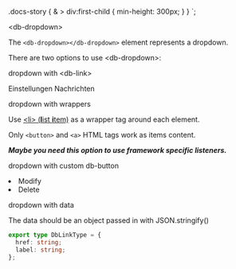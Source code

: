 


  .docs-story {
    & > div:first-child {
      min-height: 300px;
    }
  }
`;

<Meta title="Components/Dropdown/Intro" />

<StyledCanvas>

<db-headline variant="1">&lt;db-dropdown&gt;</db-headline>

The `<db-dropdown></db-dropdown>` element represents a dropdown.

There are two options to use &lt;db-dropdown&gt;:

<db-headline variant="2">dropdown with &lt;db-link&gt;</db-headline>

<Canvas>
  <db-dropdown opposite>
    <db-link href="#">Einstellungen</db-link>
    <db-link href="#">Nachrichten</db-link>
  </db-dropdown>
</Canvas>

<db-headline variant="2">dropdown with wrappers</db-headline>

Use [&lt;li&gt; (**l**ist **i**tem)](https://developer.mozilla.org/en-US/docs/Web/HTML/Element/li) as a wrapper tag around each element.

Only `<button>` and `<a>` HTML tags work as items content.

<i>
  <strong>
    Maybe you need this option to use framework specific listeners.
  </strong>
</i>



<db-headline>dropdown with custom db-button</db-headline>

<Canvas>
  <db-dropdown opposite>
    <li>
      <db-button title="Title text">
        Modify
      </db-button>
    </li>
    <li>
      <db-button title="Title text">
        Delete
      </db-button>
    </li>
  </db-dropdown>
</Canvas>

<db-headline>dropdown with data</db-headline>

<Canvas>
  <db-dropdown opposite data={mockData()} />
</Canvas>


The data should be an object passed in with JSON.stringify()

```typescript
export type DbLinkType = {
  href: string;
  label: string;
};
```

</StyledCanvas>

<Readme />
